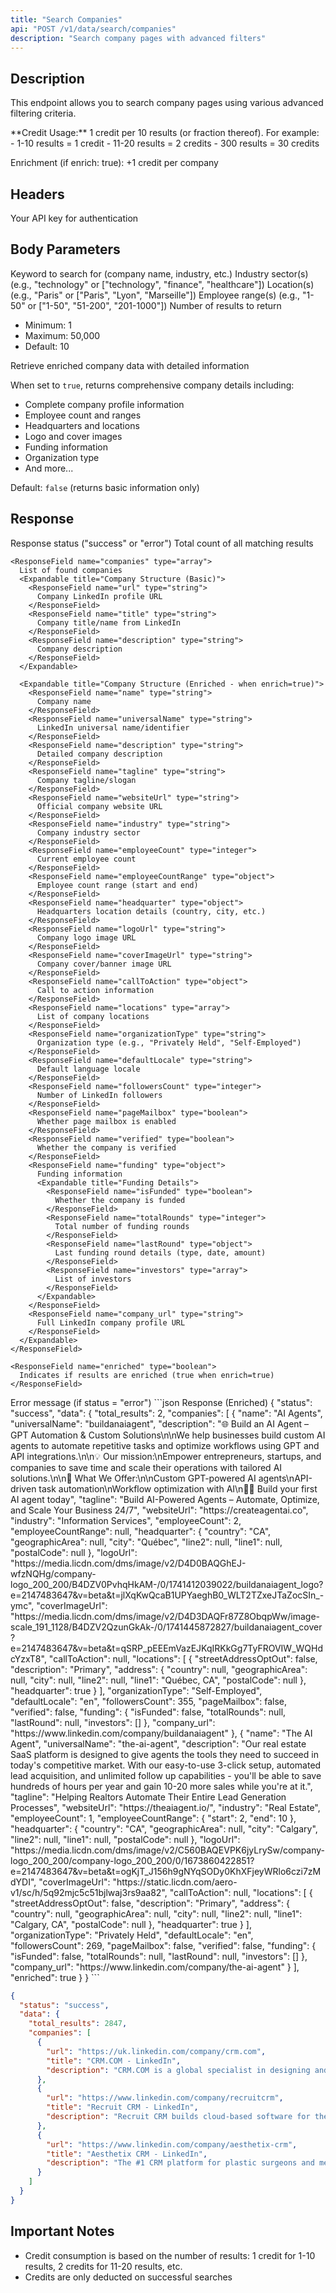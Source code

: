 ```yaml
---
title: "Search Companies"
api: "POST /v1/data/search/companies"
description: "Search company pages with advanced filters"
---
```


## Description

This endpoint allows you to search company pages using various advanced filtering criteria.

<Note>
  **Credit Usage:** 1 credit per 10 results (or fraction thereof). For example:
  - 1-10 results = 1 credit
  - 11-20 results = 2 credits
  - 300 results = 30 credits

  Enrichment (if enrich: true): +1 credit per company

</Note>

## Headers

<ParamField header="x-api-key" type="string" required>
  Your API key for authentication
</ParamField>

## Body Parameters

<ParamField body="keyword" type="string" required>
  Keyword to search for (company name, industry, etc.)
  
</ParamField>

<ParamField body="industry" type="string or array">
  Industry sector(s) (e.g., "technology" or ["technology", "finance", "healthcare"])
</ParamField>

<ParamField body="location" type="string or array">
  Location(s) (e.g., "Paris" or ["Paris", "Lyon", "Marseille"])
</ParamField>

<ParamField body="employee_range" type="string or array">
  Employee range(s) (e.g., "1-50" or ["1-50", "51-200", "201-1000"])
</ParamField>


<ParamField body="total_results" type="integer" default="10">
  Number of results to return
  
  - Minimum: 1
  - Maximum: 50,000
  - Default: 10
</ParamField>

<ParamField body="enrich" type="boolean" default="false">
  Retrieve enriched company data with detailed information
  
  When set to `true`, returns comprehensive company details including:
  - Complete company profile information
  - Employee count and ranges
  - Headquarters and locations
  - Logo and cover images
  - Funding information
  - Organization type
  - And more...
  
  Default: `false` (returns basic information only)
</ParamField>



## Response

<ResponseField name="status" type="string">
  Response status ("success" or "error")
</ResponseField>

<ResponseField name="data" type="object">
  <Expandable title="Response Data">
    <ResponseField name="total_results" type="integer">
      Total count of all matching results
    </ResponseField>
    
    <ResponseField name="companies" type="array">
      List of found companies
      <Expandable title="Company Structure (Basic)">
        <ResponseField name="url" type="string">
          Company LinkedIn profile URL
        </ResponseField>
        <ResponseField name="title" type="string">
          Company title/name from LinkedIn
        </ResponseField>
        <ResponseField name="description" type="string">
          Company description
        </ResponseField>
      </Expandable>
      
      <Expandable title="Company Structure (Enriched - when enrich=true)">
        <ResponseField name="name" type="string">
          Company name
        </ResponseField>
        <ResponseField name="universalName" type="string">
          LinkedIn universal name/identifier
        </ResponseField>
        <ResponseField name="description" type="string">
          Detailed company description
        </ResponseField>
        <ResponseField name="tagline" type="string">
          Company tagline/slogan
        </ResponseField>
        <ResponseField name="websiteUrl" type="string">
          Official company website URL
        </ResponseField>
        <ResponseField name="industry" type="string">
          Company industry sector
        </ResponseField>
        <ResponseField name="employeeCount" type="integer">
          Current employee count
        </ResponseField>
        <ResponseField name="employeeCountRange" type="object">
          Employee count range (start and end)
        </ResponseField>
        <ResponseField name="headquarter" type="object">
          Headquarters location details (country, city, etc.)
        </ResponseField>
        <ResponseField name="logoUrl" type="string">
          Company logo image URL
        </ResponseField>
        <ResponseField name="coverImageUrl" type="string">
          Company cover/banner image URL
        </ResponseField>
        <ResponseField name="callToAction" type="object">
          Call to action information
        </ResponseField>
        <ResponseField name="locations" type="array">
          List of company locations
        </ResponseField>
        <ResponseField name="organizationType" type="string">
          Organization type (e.g., "Privately Held", "Self-Employed")
        </ResponseField>
        <ResponseField name="defaultLocale" type="string">
          Default language locale
        </ResponseField>
        <ResponseField name="followersCount" type="integer">
          Number of LinkedIn followers
        </ResponseField>
        <ResponseField name="pageMailbox" type="boolean">
          Whether page mailbox is enabled
        </ResponseField>
        <ResponseField name="verified" type="boolean">
          Whether the company is verified
        </ResponseField>
        <ResponseField name="funding" type="object">
          Funding information
          <Expandable title="Funding Details">
            <ResponseField name="isFunded" type="boolean">
              Whether the company is funded
            </ResponseField>
            <ResponseField name="totalRounds" type="integer">
              Total number of funding rounds
            </ResponseField>
            <ResponseField name="lastRound" type="object">
              Last funding round details (type, date, amount)
            </ResponseField>
            <ResponseField name="investors" type="array">
              List of investors
            </ResponseField>
          </Expandable>
        </ResponseField>
        <ResponseField name="company_url" type="string">
          Full LinkedIn company profile URL
        </ResponseField>
      </Expandable>
    </ResponseField>
    
    <ResponseField name="enriched" type="boolean">
      Indicates if results are enriched (true when enrich=true)
    </ResponseField>
  </Expandable>
</ResponseField>

<ResponseField name="message" type="string">
  Error message (if status = "error")
</ResponseField>


<ResponseExample>
```json Response (Enriched)
{
  "status": "success",
  "data": {
    "total_results": 2,
    "companies": [
      {
        "name": "AI Agents",
        "universalName": "buildanaiagent",
        "description": "🌐 Build an AI Agent – GPT Automation & Custom Solutions\n\nWe help businesses build custom AI agents to automate repetitive tasks and optimize workflows using GPT and API integrations.\n\n💡 Our mission:\nEmpower entrepreneurs, startups, and companies to save time and scale their operations with tailored AI solutions.\n\n🚀 What We Offer:\n\nCustom GPT-powered AI agents\nAPI-driven task automation\nWorkflow optimization with AI\n🧑‍💻 Build your first AI agent today",
        "tagline": "Build AI-Powered Agents – Automate, Optimize, and Scale Your Business 24/7",
        "websiteUrl": "https://createagentai.co",
        "industry": "Information Services",
        "employeeCount": 2,
        "employeeCountRange": null,
        "headquarter": {
          "country": "CA",
          "geographicArea": null,
          "city": "Québec",
          "line2": null,
          "line1": null,
          "postalCode": null
        },
        "logoUrl": "https://media.licdn.com/dms/image/v2/D4D0BAQGhEJ-wfzNQHg/company-logo_200_200/B4DZV0PvhqHkAM-/0/1741412039022/buildanaiagent_logo?e=2147483647&v=beta&t=jlXqKwQcaB1UPYaeghB0_WLT2TZxeJTaZocSIn_-ymc",
        "coverImageUrl": "https://media.licdn.com/dms/image/v2/D4D3DAQFr87Z8ObqpWw/image-scale_191_1128/B4DZV2QzunGkAk-/0/1741445872827/buildanaiagent_cover?e=2147483647&v=beta&t=qSRP_pEEEmVazEJKqIRKkGg7TyFROVIW_WQHdcYzxT8",
        "callToAction": null,
        "locations": [
          {
            "streetAddressOptOut": false,
            "description": "Primary",
            "address": {
              "country": null,
              "geographicArea": null,
              "city": null,
              "line2": null,
              "line1": "Québec, CA",
              "postalCode": null
            },
            "headquarter": true
          }
        ],
        "organizationType": "Self-Employed",
        "defaultLocale": "en",
        "followersCount": 355,
        "pageMailbox": false,
        "verified": false,
        "funding": {
          "isFunded": false,
          "totalRounds": null,
          "lastRound": null,
          "investors": []
        },
        "company_url": "https://www.linkedin.com/company/buildanaiagent"
      },
      {
        "name": "The AI Agent",
        "universalName": "the-ai-agent",
        "description": "Our real estate SaaS platform is designed to give agents the tools they need to succeed in today's competitive market. With our easy-to-use 3-click setup, automated lead acquisition, and unlimited follow up capabilities - you'll be able to save hundreds of hours per year and gain 10-20 more sales while you're at it.",
        "tagline": "Helping Realtors Automate Their Entire Lead Generation Processes",
        "websiteUrl": "https://theaiagent.io/",
        "industry": "Real Estate",
        "employeeCount": 1,
        "employeeCountRange": {
          "start": 2,
          "end": 10
        },
        "headquarter": {
          "country": "CA",
          "geographicArea": null,
          "city": "Calgary",
          "line2": null,
          "line1": null,
          "postalCode": null
        },
        "logoUrl": "https://media.licdn.com/dms/image/v2/C560BAQEVPK6jyLrySw/company-logo_200_200/company-logo_200_200/0/1673860422851?e=2147483647&v=beta&t=ogKjT_J156h9gNYqSODy0KhXFjeyWRlo6czi7zMdYDI",
        "coverImageUrl": "https://static.licdn.com/aero-v1/sc/h/5q92mjc5c51bjlwaj3rs9aa82",
        "callToAction": null,
        "locations": [
          {
            "streetAddressOptOut": false,
            "description": "Primary",
            "address": {
              "country": null,
              "geographicArea": null,
              "city": null,
              "line2": null,
              "line1": "Calgary, CA",
              "postalCode": null
            },
            "headquarter": true
          }
        ],
        "organizationType": "Privately Held",
        "defaultLocale": "en",
        "followersCount": 269,
        "pageMailbox": false,
        "verified": false,
        "funding": {
          "isFunded": false,
          "totalRounds": null,
          "lastRound": null,
          "investors": []
        },
        "company_url": "https://www.linkedin.com/company/the-ai-agent"
      }
    ],
    "enriched": true
  }
}
```

```json Response (Basic)
{
  "status": "success",
  "data": {
    "total_results": 2847,
    "companies": [
      {
        "url": "https://uk.linkedin.com/company/crm.com",
        "title": "CRM.COM - LinkedIn",
        "description": "CRM.COM is a global specialist in designing and developing commerce, fintech and subscription-based solutions, ideal for the new generation digital consumers."
      },
      {
        "url": "https://www.linkedin.com/company/recruitcrm",
        "title": "Recruit CRM - LinkedIn",
        "description": "Recruit CRM builds cloud-based software for the global Recruitment & Staffing industry. We are on a mission to help recruitment firms grow faster with cutting ..."
      },
      {
        "url": "https://www.linkedin.com/company/aesthetix-crm",
        "title": "Aesthetix CRM - LinkedIn",
        "description": "The #1 CRM platform for plastic surgeons and medical spas. Aesthetix CRM gives your practice access to all the tools you need to grow."
      }
    ]
  }
}
```

</ResponseExample>


## Important Notes

- Credit consumption is based on the number of results: 1 credit for 1-10 results, 2 credits for 11-20 results, etc.
- Credits are only deducted on successful searches

